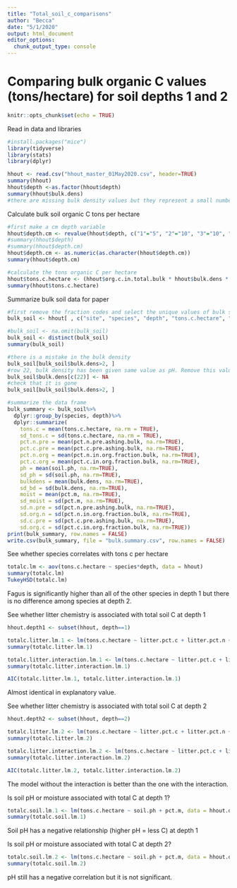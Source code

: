 ```yaml
---
title: "Total_soil_c_comparisons"
author: "Becca"
date: "5/1/2020"
output: html_document
editor_options: 
  chunk_output_type: console
---
```


# Comparing bulk organic C values (tons/hectare) for soil depths 1 and 2

```r
knitr::opts_chunk$set(echo = TRUE)
```

Read in data and libraries
```r
#install.packages("mice")
library(tidyverse)
library(stats)
library(dplyr)

hhout <- read.csv("hhout_master_01May2020.csv", header=TRUE)
summary(hhout)
hhout$depth <-as.factor(hhout$depth)
summary(hhout$bulk.dens)
#there are missing bulk density values but they represent a small number of sites and are interspersed among species, so we'll try to do an analysis without the missing data.
```


Calculate bulk soil organic C tons per hectare 
```r
#first make a cm depth variable
hhout$depth.cm <- revalue(hhout$depth, c("1"="5", "2"="10", "3"="10", "4"="10"))
#summary(hhout$depth)
#summary(hhout$depth.cm)
hhout$depth.cm <- as.numeric(as.character(hhout$depth.cm))
summary(hhout$depth.cm)

#calculate the tons organic C per hectare
hhout$tons.c.hectare <- (hhout$org.c.in.total.bulk * hhout$bulk.dens * hhout$depth.cm)
summary(hhout$tons.c.hectare)
```


Summarize bulk soil data for paper
```r
#first remove the fraction codes and select the unique values of bulk soil
bulk_soil <- hhout[ , c("site", "species", "depth", "tons.c.hectare", "pct.n.pre.ashing.bulk", "pct.c.pre.ashing.bulk", "pct.n.in.org.fraction.bulk", "pct.c.in.org.fraction.bulk", "org.c.start.mass.bulk", "soil.ph", "bulk.dens", "pct.m", "soil.doc.mass.g")]

#bulk_soil <- na.omit(bulk_soil)
bulk_soil <- distinct(bulk_soil)
summary(bulk_soil)

#there is a mistake in the bulk density
bulk_soil[bulk_soil$bulk.dens>2, ]
#row 22, bulk density has been given same value as pH. Remove this value of bulk density
bulk_soil$bulk.dens[c(22)] <- NA
#check that it is gone
bulk_soil[bulk_soil$bulk.dens>2, ]

#summarize the data frame
bulk_summary <- bulk_soil%>% 
  dplyr::group_by(species, depth)%>% 
  dplyr::summarize(
    tons.c = mean(tons.c.hectare, na.rm = TRUE),
    sd_tons.c = sd(tons.c.hectare, na.rm = TRUE),
    pct.n.pre = mean(pct.n.pre.ashing.bulk, na.rm=TRUE),
    pct.c.pre = mean(pct.c.pre.ashing.bulk, na.rm=TRUE),
    pct.n.org = mean(pct.n.in.org.fraction.bulk, na.rm=TRUE), 
    pct.c.org = mean(pct.c.in.org.fraction.bulk, na.rm=TRUE),
    ph = mean(soil.ph, na.rm=TRUE), 
    sd_ph = sd(soil.ph, na.rm=TRUE),
    bulkdens = mean(bulk.dens, na.rm=TRUE),
    sd_bd = sd(bulk.dens, na.rm=TRUE),
    moist = mean(pct.m, na.rm=TRUE), 
    sd_moist = sd(pct.m, na.rm=TRUE),
    sd.n.pre = sd(pct.n.pre.ashing.bulk, na.rm=TRUE),
    sd.org.n = sd(pct.n.in.org.fraction.bulk, na.rm=TRUE), 
    sd.c.pre = sd(pct.c.pre.ashing.bulk, na.rm=TRUE), 
    sd.org.c = sd(pct.c.in.org.fraction.bulk, na.rm=TRUE))
print(bulk_summary, row.names = FALSE)
write.csv(bulk_summary, file = "bulk.summary.csv", row.names = FALSE)
```


See whether species correlates with tons c per hectare
```r
totalc.lm <- aov(tons.c.hectare ~ species*depth, data = hhout)
summary(totalc.lm)
TukeyHSD(totalc.lm)
```

Fagus is significantly higher than all of the other species in depth 1 but there is no difference among species at depth 2. 

See whether litter chemistry is associated with total soil C at depth 1
```r
hhout.depth1 <- subset(hhout, depth==1)

totalc.litter.lm.1 <- lm(tons.c.hectare ~ litter.pct.c + litter.pct.n + litter.lignin.mg.g, data = hhout.depth1)
summary(totalc.litter.lm.1)

totalc.litter.interaction.lm.1 <- lm(tons.c.hectare ~ litter.pct.c + litter.pct.n*litter.lignin.mg.g, data = hhout.depth1)
summary(totalc.litter.interaction.lm.1)

AIC(totalc.litter.lm.1, totalc.litter.interaction.lm.1)
```
Almost identical in explanatory value. 

See whether litter chemistry is associated with total soil C at depth 2
```r
hhout.depth2 <- subset(hhout, depth==2)

totalc.litter.lm.2 <- lm(tons.c.hectare ~ litter.pct.c + litter.pct.n + litter.lignin.mg.g, data = hhout.depth2)
summary(totalc.litter.lm.2)

totalc.litter.interaction.lm.2 <- lm(tons.c.hectare ~ litter.pct.c + litter.pct.n*litter.lignin.mg.g, data = hhout.depth2)
summary(totalc.litter.interaction.lm.2)

AIC(totalc.litter.lm.2, totalc.litter.interaction.lm.2)
```
The model without the interaction is better than the one with the interaction. 


Is soil pH or moisture associated with total C at depth 1?
```r
totalc.soil.lm.1 <- lm(tons.c.hectare ~ soil.ph + pct.m, data = hhout.depth1)
summary(totalc.soil.lm.1)
```` 

Soil pH has a negative relationship (higher pH = less C) at depth 1

Is soil pH or moisture associated with total C at depth 2?
```r
totalc.soil.lm.2 <- lm(tons.c.hectare ~ soil.ph + pct.m, data = hhout.depth2)
summary(totalc.soil.lm.2)
```` 

pH still has a negative correlation but it is not significant. 